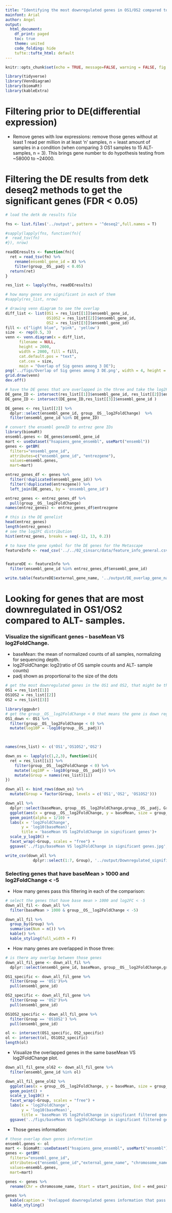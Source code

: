 ```yaml
---
title: "Identifying the most downregulated genes in OS1/OS2 compared to ALT- samples"
mainfont: Arial
author: Angel
output:
  html_document:
    df_print: paged
    toc: true
    theme: united
    code_folding: hide
    tufte::tufte_html: default
---
```


```r
knitr::opts_chunk$set(echo = TRUE, message=FALSE, warning = FALSE, fig.width=12, fig.height=8)
```


```r
library(tidyverse)
library(VennDiagram)
library(biomaRt)
library(kableExtra)
```

# Filtering prior to DE(differential expression)

* Remove genes with low expressions: remove those genes without at least 1 read per million in at least 'n' samples, n = least amount of samples in a condition (when comparing 3 OS1 samples to 15 ALT- samples, n = 3). This brings gene number to do hypothesis testing from ~58000 to ~24000. 

# Filtering the DE results from detk deseq2 methods to get the significant genes (FDR < 0.05)

```r
# load the detk de results file

fns <- list.files('../output', pattern = '^deseq2',full.names = T)

#sapply(lapply(fns, function(fn){
#  read_tsv(fn) 
#}), nrow) 

readDEresults <- function(fn){
  ret = read_tsv(fn) %>%
    rename(ensembl_gene_id = X) %>%
    filter(group__OS__padj < 0.05)
  return(ret)
}

res_list <- lapply(fns, readDEresults)
```

```r
# how many genes are significant in each of them
#sapply(res_list, nrow) 
```
```r
# drawing venn diagram to see the overlap
diff_list <- list(OS1 = res_list[[1]]$ensembl_gene_id,
                  OS1OS2 = res_list[[2]]$ensembl_gene_id,
                  OS2 = res_list[[3]]$ensembl_gene_id)
fill <- c("light blue", "pink", 'yellow')
size  <- rep(0.5, 3)
venn <- venn.diagram(x = diff_list, 
      filename = NULL,
      height = 2000,
      width = 2000, fill = fill,
      cat.default.pos = "text", 
      cat.cex = size,
      main = "Overlap of Sig genes among 3 DE");
png('../figs/Overlap of Sig genes among 3 DE.png', width = 4, height = 4, units = 'in', res = 300)
grid.draw(venn)
dev.off()
```

```r
# have the DE genes that are overlapped in the three and take the log2FC from the OS1OS2 comparison and make it into a named numeric vector
DE_gene_ID <- intersect(res_list[[1]]$ensembl_gene_id, res_list[[2]]$ensembl_gene_id)
DE_gene_ID <- intersect(DE_gene_ID,res_list[[3]]$ensembl_gene_id )

DE_genes <- res_list[[2]] %>%
  dplyr::select(ensembl_gene_id, group__OS__log2FoldChange)  %>%
  filter(ensembl_gene_id %in% DE_gene_ID)

# convert the ensembl geneID to entrez gene IDs
library(biomaRt)
ensembl.genes <- DE_genes$ensembl_gene_id
mart <- useDataset("hsapiens_gene_ensembl", useMart("ensembl"))
genes <- getBM(
  filters="ensembl_gene_id",
  attributes=c("ensembl_gene_id", "entrezgene"),
  values=ensembl.genes,
  mart=mart)

entrez_genes_df <- genes %>%
  filter(!duplicated(ensembl_gene_id)) %>%
  filter(!duplicated(entrezgene)) %>%
  left_join(DE_genes, by = 'ensembl_gene_id') 

entrez_genes <- entrez_genes_df %>%
  pull(group__OS__log2FoldChange)
names(entrez_genes) <- entrez_genes_df$entrezgene

# this is the DE genelist
head(entrez_genes)
length(entrez_genes)
# see the log2FC distribution
hist(entrez_genes, breaks = seq(-12, 13, 0.2))
```

```r
# to have the gene symbol for the DE genes for the Metascape
featureInfo <- read_csv('../../02_cinsarc/data/feature_info_general.csv')


featureDE <- featureInfo %>%
  filter(ensembl_gene_id %in% entrez_genes_df$ensembl_gene_id)

write.table(featureDE$external_gene_name, '../output/DE_overlap_gene_name.csv', col.names = F, quote = F, row.names = F)
```


# Looking for genes that are most downregulated in OS1/OS2 compared to ALT- samples.

### Visualize the significant genes -- baseMean VS log2FoldChange.

* baseMean: the mean of normalized counts of all samples, normalizing for sequencing depth.
* log2FoldChange: log2(ratio of OS sample counts and ALT- sample counts)
* padj shown as proportional to the size of the dots


```r
# get the most downregulated genes in the OS1 and OS2, that might be the gene loss and it might be the reason why it's ALT.
OS1 = res_list[[1]]
OS1OS2 = res_list[[2]]
OS2 = res_list[[3]]

library(ggpubr)
# get the group__OS__log2FoldChange < 0 that means the gene is down regulated in OS
OS1_down <- OS1 %>%
  filter(group__OS__log2FoldChange < 0) %>%
  mutate(log10P = -log10(group__OS__padj))


  
names(res_list) <- c('OS1','OS1OS2','OS2')

down_os <- lapply(c(1,2,3), function(i){
  ret = res_list[[i]] %>%
    filter(group__OS__log2FoldChange < 0) %>%
    mutate(log10P = -log10(group__OS__padj)) %>%
    mutate(Group = names(res_list)[i])
})

down_all <- bind_rows(down_os) %>%
  mutate(Group = factor(Group, levels = c('OS1','OS2', 'OS1OS2'))) 

down_all %>%
  dplyr::select(baseMean, group__OS__log2FoldChange,group__OS__padj, Group) %>%
  ggplot(aes(x = group__OS__log2FoldChange, y = baseMean, size = group__OS__padj)) +
  geom_point(alpha = 1/10) +
  labs(x = 'log2FoldChange', 
       y = 'log10(baseMean)',
       title = 'baseMean VS log2FoldChange in significant genes')+
  scale_y_log10() +
  facet_wrap(~Group, scales = "free") +
  ggsave('../figs/baseMean VS log2FoldChange in significant genes.jpg', width = 10, height = 8)

write_csv(down_all %>%
            dplyr::select(1:7, Group), '../output/Downregulated_significant_genes_in_three_DE.csv')
```


### Selecting genes that have baseMean > 1000 and log2FoldChange < -5 

* How many genes pass this filtering in each of the comparison:

```r
# select the genes that have base mean > 1000 and log2FC < -5
down_all_fil <- down_all %>%
  filter(baseMean > 1000 & group__OS__log2FoldChange < -5)

down_all_fil %>%
  group_by(Group) %>%
  summarise(Num = n()) %>%
  kable() %>%
  kable_styling(full_width = F)


```

* How many genes are overlapped in those three:


```r
# is there any overlap between those genes
down_all_fil_gene <- down_all_fil %>%
  dplyr::select(ensembl_gene_id, baseMean, group__OS__log2FoldChange,group__OS__padj, Group)

OS1_specific <- down_all_fil_gene %>%
  filter(Group == 'OS1')%>%
  pull(ensembl_gene_id)

OS2_specific <- down_all_fil_gene %>%
  filter(Group == 'OS2')%>%
  pull(ensembl_gene_id)

OS1OS2_specific <- down_all_fil_gene %>%
  filter(Group == 'OS1OS2') %>%
  pull(ensembl_gene_id)

ol <- intersect(OS1_specific, OS2_specific)
ol <- intersect(ol, OS1OS2_specific)
length(ol)

```

* Visualize the overlapped genes in the same baseMean VS log2FoldChange plot.

```r

down_all_fil_gene_ol62 <- down_all_fil_gene %>%
  filter(ensembl_gene_id %in% ol) 

down_all_fil_gene_ol62 %>%
  ggplot(aes(x = group__OS__log2FoldChange, y = baseMean, size = group__OS__padj)) +
  geom_point() +
  scale_y_log10() +
  facet_wrap(~Group, scales = "free") +
  labs(x = 'log2FoldChange', 
       y = 'log10(baseMean)',
       title = 'baseMean VS log2FoldChange in significant filtered genes') +
  ggsave('../figs/baseMean VS log2FoldChange in significant filtered genes.jpg', width = 10, height = 8)


```

* Those genes information:

```r
# those overlap down genes information
ensembl.genes <- ol
mart <- biomaRt::useDataset("hsapiens_gene_ensembl", useMart("ensembl"))
genes <- getBM(
  filters="ensembl_gene_id",
  attributes=c("ensembl_gene_id","external_gene_name", "chromosome_name", 'start_position','end_position', 'description'),
  values=ensembl.genes,
  mart=mart) 

genes <- genes %>%
  rename(Chr = chromosome_name, Start = start_position, End = end_position)

genes %>%
  kable(caption = 'Ovelapped downregulated genes information that pass the filtering among the three DE') %>%
  kable_styling()

```




